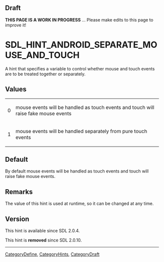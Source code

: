 == Draft ==

'''THIS PAGE IS A WORK IN PROGRESS''' ... Please make edits to this page to improve it!



<!-- #*^*^*^*^*See https://wiki.libsdl.org/SGEnumerations for details on editing this page*^*^*^*^* -->


= SDL_HINT_ANDROID_SEPARATE_MOUSE_AND_TOUCH =
A hint that specifies a variable to control whether mouse and touch events are to be treated together or separately.




== Values ==
{|
|0
|mouse events will be handled as touch events and touch will raise fake mouse events
|-
|1
|mouse events will be handled separately from pure touch events
|}


== Default ==
By default mouse events will be handled as touch events and touch will raise fake mouse events.


== Remarks ==
The value of this hint is used at runtime, so it can be changed at any time.


== Version ==
This hint is available since SDL 2.0.4.

This hint is '''removed''' since SDL 2.0.10.

----
[[CategoryDefine]], [[CategoryHints]], [[CategoryDraft]]
<!-- #See the Style Guide for instructions on editing the footer. -->
